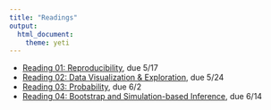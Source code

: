 ```yaml
---
title: "Readings"
output: 
  html_document: 
    theme: yeti
---
```


- [Reading 01: Reproducibility](./reading-01.html), due 5/17
- [Reading 02: Data Visualization & Exploration](./reading-02.html), due 5/24
- [Reading 03: Probability](./reading-03.html), due 6/2
- [Reading 04: Bootstrap and Simulation-based Inference](./reading-04.html), due 6/14